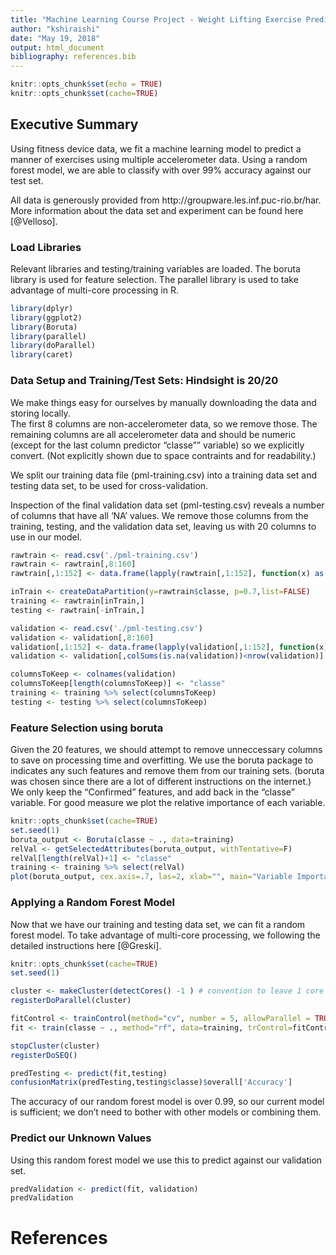 ```yaml
---
title: "Machine Learning Course Project - Weight Lifting Exercise Prediction"
author: "kshiraishi"
date: "May 19, 2018"
output: html_document
bibliography: references.bib
---
```


```r
knitr::opts_chunk$set(echo = TRUE)
knitr::opts_chunk$set(cache=TRUE)
```

## Executive Summary
Using fitness device data, we fit a machine learning model to predict a manner of exercises using multiple accelerometer data.  Using a random forest model, we are able to classify with over 99% accuracy against our test set.

All data is generously provided from http://groupware.les.inf.puc-rio.br/har.  More information about the data set and experiment can be found here [@Velloso].

### Load Libraries
Relevant libraries and testing/training variables are loaded.  The boruta library is used for feature selection.  The parallel library is used to take advantage of multi-core processing in R.  

```r
library(dplyr)
library(ggplot2)
library(Boruta)
library(parallel)
library(doParallel)
library(caret)
```

### Data Setup and Training/Test Sets: Hindsight is 20/20
We make things easy for ourselves by manually downloading the data and storing locally.  
The first 8 columns are non-accelerometer data, so we remove those.  The remaining columns are all accelerometer data and should be numeric (except for the last column predictor "classe"" variable) so we explicitly convert.  (Not explicitly shown due to space contraints and for readability.)

We split our training data file (pml-training.csv) into a training data set and testing data set, to be used for cross-validation.

Inspection of the final validation data set (pml-testing.csv) reveals a number of columns that have all 'NA' values.  We remove those columns from the training, testing, and the validation data set, leaving us with 20 columns to use in our model.
```r
rawtrain <- read.csv('./pml-training.csv')
rawtrain <- rawtrain[,8:160]
rawtrain[,1:152] <- data.frame(lapply(rawtrain[,1:152], function(x) as.numeric(as.character(x))))

inTrain <- createDataPartition(y=rawtrain$classe, p=0.7,list=FALSE)
training <- rawtrain[inTrain,]
testing <- rawtrain[-inTrain,]

validation <- read.csv('./pml-testing.csv')
validation <- validation[,8:160]
validation[,1:152] <- data.frame(lapply(validation[,1:152], function(x) as.numeric(as.character(x))))
validation <- validation[,colSums(is.na(validation))<nrow(validation)]

columnsToKeep <- colnames(validation)
columnsToKeep[length(columnsToKeep)] <- "classe"
training <- training %>% select(columnsToKeep)
testing <- testing %>% select(columnsToKeep)
```

### Feature Selection using boruta
Given the 20 features, we should attempt to remove unneccessary columns to save on processing time and overfitting.  We use the boruta package to indicates any such features and remove them from our training sets.  (boruta was chosen since there are a lot of different instructions on the internet.)
We only keep the "Confirmed" features, and add back in the "classe" variable.  For good measure we plot the relative importance of each variable.

```r
knitr::opts_chunk$set(cache=TRUE)
set.seed(1)
boruta_output <- Boruta(classe ~ ., data=training)
relVal <- getSelectedAttributes(boruta_output, withTentative=F)
relVal[length(relVal)+1] <- "classe"
training <- training %>% select(relVal)
plot(boruta_output, cex.axis=.7, las=2, xlab="", main="Variable Importance")
```

### Applying a Random Forest Model
Now that we have our training and testing data set, we can fit a random forest model.  To take advantage of multi-core processing, we following the detailed instructions here [@Greski].
```r
knitr::opts_chunk$set(cache=TRUE)
set.seed(1)

cluster <- makeCluster(detectCores() -1 ) # convention to leave 1 core for OS
registerDoParallel(cluster)

fitControl <- trainControl(method="cv", number = 5, allowParallel = TRUE)
fit <- train(classe ~ ., method="rf", data=training, trControl=fitControl)

stopCluster(cluster)
registerDoSEQ()

predTesting <- predict(fit,testing)
confusionMatrix(predTesting,testing$classe)$overall['Accuracy']
```

The accuracy of our random forest model is over 0.99, so our current model is sufficient; we don't need to bother with other models or combining them.

### Predict our Unknown Values
Using this random forest model we use this to predict against our validation set.
```r
predValidation <- predict(fit, validation)
predValidation
```

# References